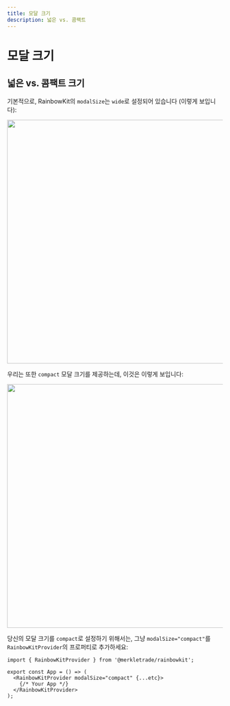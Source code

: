 ```yaml
---
title: 모달 크기
description: 넓은 vs. 콤팩트
---
```


# 모달 크기

## 넓은 vs. 콤팩트 크기

기본적으로, RainbowKit의 `modalSize`는 `wide`로 설정되어 있습니다 (이렇게 보입니다):

<Img src="/modal-default.png" height="569" width="1029" />

우리는 또한 `compact` 모달 크기를 제공하는데, 이것은 이렇게 보입니다:

<Img src="/modal-compact.png" height="569" width="1029" />

당신의 모달 크기를 `compact`로 설정하기 위해서는, 그냥 `modalSize="compact"`를 `RainbowKitProvider`의 프로퍼티로 추가하세요:

```tsx
import { RainbowKitProvider } from '@merkletrade/rainbowkit';

export const App = () => (
  <RainbowKitProvider modalSize="compact" {...etc}>
    {/* Your App */}
  </RainbowKitProvider>
);
```
